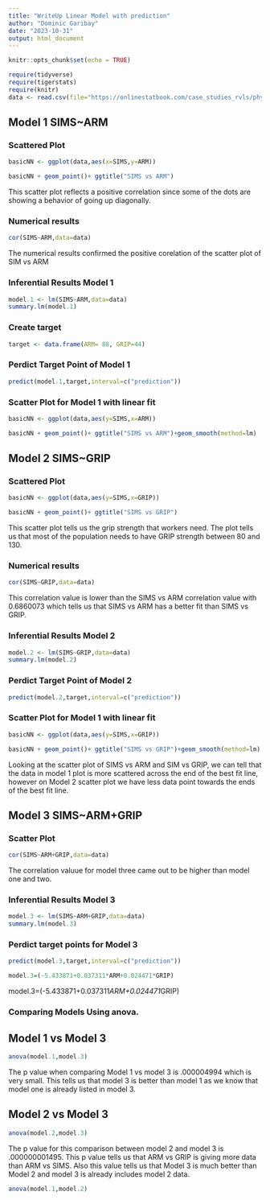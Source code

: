 ```yaml
---
title: "WriteUp Linear Model with prediction"
author: "Dominic Garibay"
date: "2023-10-31"
output: html_document
---
```


```r
knitr::opts_chunk$set(echo = TRUE)

require(tidyverse)
require(tigerstats)
require(knitr)
data <- read.csv(file="https://onlinestatbook.com/case_studies_rvls/physical_strength/data.txt",sep="",header=TRUE)  

```


## Model 1 SIMS~ARM
### Scattered Plot


```r
basicNN <- ggplot(data,aes(x=SIMS,y=ARM))

```

```r
basicNN + geom_point()+ ggtitle("SIMS vs ARM")

```


This scatter plot reflects a positive correlation since some of the dots are showing a behavior of going up diagonally.


### Numerical results

```r
cor(SIMS~ARM,data=data)
```

The numerical results confirmed the positive corelation of the scatter plot of SIM vs ARM 


### Inferential Results Model 1 

```r
model.1 <- lm(SIMS~ARM,data=data)
summary.lm(model.1)
```

### Create target 

```r
target <- data.frame(ARM= 88, GRIP=44)
```

### Perdict Target Point of Model 1 

```r
predict(model.1,target,interval=c("prediction"))
```

### Scatter Plot for Model 1 with linear fit 


```r
basicNN <- ggplot(data,aes(y=SIMS,x=ARM))

```

```r
basicNN + geom_point()+ ggtitle("SIMS vs ARM")+geom_smooth(method=lm)

```

## Model 2 SIMS~GRIP
### Scattered Plot


```r
basicNN <- ggplot(data,aes(y=SIMS,x=GRIP))

```

```r
basicNN + geom_point()+ ggtitle("SIMS vs GRIP") 

```

This scatter plot tells us the grip strength that workers need. The plot tells us that most of the population needs to have GRIP strength between 80 and 130. 


### Numerical results

```r
cor(SIMS~GRIP,data=data)
```

This correlation value is lower than the SIMS vs ARM correlation value with 0.6860073 which tells us that SIMS vs ARM has a better fit than SIMS vs GRIP. 


### Inferential Results Model 2 

```r
model.2 <- lm(SIMS~GRIP,data=data)
summary.lm(model.2)
```

### Perdict Target Point of Model 2

```r
predict(model.2,target,interval=c("prediction"))
```

### Scatter Plot for Model 1 with linear fit 


```r
basicNN <- ggplot(data,aes(y=SIMS,x=GRIP))

```

```r
basicNN + geom_point()+ ggtitle("SIMS vs GRIP")+geom_smooth(method=lm)

```

Looking at the scatter plot of SIMS vs ARM and SIM vs GRIP, we can tell that the data in model 1 plot is more scattered across the end of the best fit line, however on Model 2 scatter plot we have less data point towards the ends of the best fit line. 


## Model 3 SIMS~ARM+GRIP
### Scatter Plot 

```r
cor(SIMS~ARM+GRIP,data=data)
```

The correlation valuue for model three came out to be higher than model one and two.  


### Inferential Results Model 3

```r
model.3 <- lm(SIMS~ARM+GRIP,data=data)
summary.lm(model.3)
```



### Perdict target points for Model 3

```r
predict(model.3,target,interval=c("prediction"))

model.3=(-5.433871+0.037311*ARM+0.024471*GRIP)
```



model.3=(-5.433871+0.037311*ARM+0.024471*GRIP)

### Comparing Models Using anova. 
## Model 1 vs Model 3 

```r
anova(model.1,model.3)
```

The p value when comparing Model 1 vs model 3 is .000004994 which is very small. This tells us that model 3 is better than model 1 as we know that model one is already listed in model 3. 

## Model 2 vs Model 3 


```r
anova(model.2,model.3)
```

The p value for this comparison between model 2 and model 3 is .000000001495. This p value tells us that ARM vs GRIP is giving more data than ARM vs SIMS. Also this value tells us that Model 3 is much better than Model 2 and model 3 is already includes model 2 data. 

```r
anova(model.1,model.2)
```

